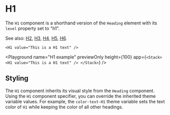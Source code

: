 # H1

The `H1` component is a shorthand version of the `Heading` element with its `level` property set to "h1".

See also: [H2](./H2), [H3](./H3), [H4](./H4), [H5](./H5), [H6](./H6).

```ueml copy
<H1 value="This is a H1 text" />
```

<Playground
  name="H1 example"
  previewOnly
  height={100}
  app={`
  <Stack>
    <H1 value="This is a H1 text" />
  </Stack>
  `}
/>

## Styling

The `H1` component inherits its visual style from the `Heading` component.
Using the `H1` component specifier, you can override the inherited theme variable values.
For example, the `color-text-H1` theme variable sets the text color of `H1` while keeping the color of all other headings.